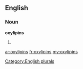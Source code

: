 ==English==

===Noun===
'''oxylipins'''

# {{plural of|[[oxylipin]]}}

[[Category:English plurals]]

[[ar:oxylipins]]
[[fr:oxylipins]]
[[my:oxylipins]]